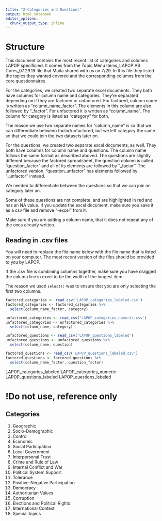 ```yaml
---
title: "2-Categories and Questions"
output: html_notebook
editor_options: 
  chunk_output_type: inline
---
```

# Structure
This document contains the most recent list of categories and columns LAPOP specificied. It comes from the Topic Menu Items_LAPOP AB Cores_07.29.19 file that Maita shared with us on 7/29. In this file they listed the topics they wanted covered and the corresponding columns from the core questionnaires.


For the categories, we created two separate excel documents. They both have columns for column name and categories. They're separated depending on if they are factored or unfactored. For factored, column name is written as "column_name_factor". The elements in this column are also followed by "_factor". For unfactored it is written as "column_name". The column for category is listed as "category" for both.

The reason we use two separate names for "column_name" is so that we can differentiate between factor/unfactored, but we left category the same so that we could join the two datasets later on. 

For the questions, we created two separate excel documents, as well. They both have columns for column name and questions. The column name follows the same format as described aboved. The questions are slightly different because the factored spreadsheet, the question column is called "question_factor" and all of its elements are followed by "_factor". The unfactored version, "question_unfactor" has elements followed by "_unfactor" instead. 

We needed to differentiate between the questions so that we can join on category later on.

Some of these questions are not complete, and are highlighted in red and has an NA value. If you update the excel document, make sure you save it as a csv file and remove "-excel" from it.

Make sure if you are adding a column name, that it does not repeat any of the ones already written.

## Reading in .csv files
You will need to replace the file name below with the file name that is listed on your computer. The most recent version of the files should be provided to you by LAPOP.

If the .csv file is combining columns together, make sure you have dragged the column line in excel to be the width of the longest item.

The reason we used `select()` was to ensure that you are only selecting the first two columns.
```r
factored_categories <- read_csv('LAPOP_categories_labeled.csv')
factored_categories <- factored_categories %>%
  select(column_name_factor, category)

unfactored_categories <- read_csv('LAPOP_categories_numeric.csv')
unfactored_categories <- unfactored_categories %>%
  select(column_name, category)

unfactored_questions <- read_csv('LAPOP_questions_labeled')
unfactored_questions <- unfactored_questions %>%
  select(column_name, question)

factored_questions <- read_csv('LAPOP_questions_labeled.csv')
factored_questions <- factored_questions %>%
  select(column_name_factor, question_factor)
```
LAPOP_categories_labeled
LAPOP_categories_numeric
LAPOP_questions_labeled
LAPOP_questions_labeled

# !Do not use, reference only

## Categories
1.  Geographic
2.  Socio-Demographic
3.  Control
4.  Economic
5.  Social Participation
6.  Local Government
7.  Interpersonal Trust
8.  Crime and Rule of Law
9.  Internal Conflict and War
10. Political System Support
11. Tolerance
12. Positive-Negative Participation
13. Democracy
14. Authoritarian Values
15. Corruption
16. Elections and Political Rights
17. International Context
18. Special topics

